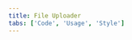 ```yaml
---
title: File Uploader
tabs: ['Code', 'Usage', 'Style']
---
```


<ComponentCode
    name="File uploader"
    component="file-uploader"
    variation="file-uploader"
    experimental
    hasReactVersion
    >
</ComponentCode>
<ComponentDocs component="file-uploader" experimental></ComponentDocs>
